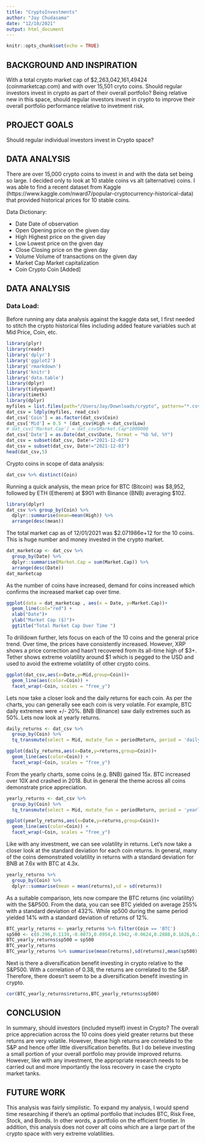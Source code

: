 ```yaml
---
title: "CryptoInvestments"
author: "Jay Chudasama"
date: "12/10/2021"
output: html_document
---
```


```r
knitr::opts_chunk$set(echo = TRUE)
```

## BACKGROUND AND INSPIRATION

With a total crypto market cap of $2,263,042,161,49424 (coinmarketcap.com) and with over 15,501 cryto coins. Should regular investors invest in crypto as part of their overall portfolio? Being relative new in this space, should regular investors invest in crypto to improve their overall portfolio performance relative to invetment risk.

## PROJECT GOALS

Should regular individual investors invest in Crypto space?

## DATA ANALYSIS

There are over 15,000 crypto coins to invest in and with the data set being so large. I decided only to look at 10 stable coins vs alt (alternative) coins. I was able to find a recent dataset from Kaggle (https://www.kaggle.com/nward7/popular-cryptocurrency-historical-data) that provided historical prices for 10 stable coins.

Data Dictionary:

- Date Date of observation
- Open Opening price on the given day
- High Highest price on the given day
- Low Lowest price on the given day
- Close Closing price on the given day
- Volume Volume of transactions on the given day
- Market Cap Market capitalization
- Coin Crypto Coin [Added]

## DATA ANALYSIS

### Data Load: 

Before running any data analysis against the kaggle data set, I first needed to stitch the crypto historical files including added feature variables such at Mid Price, Coin, etc.

```r
library(plyr)
library(readr)
library('dplyr')
library('ggplot2')
library('rmarkdown')
library('knitr')
library('data.table')
library(dplyr)
library(tidyquant)
library(timetk)
library(dplyr)
myfiles = list.files(path="/Users/Jay/Downloads/crypto", pattern="*.csv", full.names=TRUE)
dat_csv = ldply(myfiles, read_csv)
dat_csv['Coin'] = as.factor(dat_csv$Coin)
dat_csv['Mid'] = 0.5 * (dat_csv$High + dat_csv$Low)
# dat_csv['Market.Cap'] = dat_csv$Market.Cap*1000000
dat_csv['Date'] = as.Date(dat_csv$Date, format = "%b %d, %Y")
dat_csv = subset(dat_csv, Date!="2021-12-02")
dat_csv = subset(dat_csv, Date!="2021-12-03")
head(dat_csv,5)
```

Crypto coins in scope of data analysis:

```r
dat_csv %>% distinct(Coin)
```
Running a quick analysis, the mean price for BTC (Bitcoin) was $8,952, followed by ETH (Etherem) at $901 with Binance (BNB) averaging $102.

```r
library(dplyr)
dat_csv %>% group_by(Coin) %>% 
  dplyr::summarise(mean=mean(High)) %>%
  arrange(desc(mean))
```
The total market cap as of 12/01/2021 was $2.071986e+12 for the 10 coins. This is huge number and money invested in the crypto market.

```r

dat_marketcap <- dat_csv %>% 
  group_by(Date) %>% 
  dplyr::summarise(Market.Cap = sum(Market.Cap)) %>% 
  arrange(desc(Date))
dat_marketcap
```
As the number of coins have increased, demand for coins increased which confirms the increased market cap over time.

```r
ggplot(data = dat_marketcap , aes(x = Date, y=Market.Cap))+
  geom_line(col="red") +
  xlab("Date")+
  ylab("Market Cap ($)")+
  ggtitle("Total Market Cap Over Time ")
```

To drilldown further, lets focus on each of the 10 coins and the general price trend. Over time, the prices have consistently increased. However, XRP shows a price correction and hasn't recovered from its all-time high of $3+. Tether shows extreme volatility around $1 which is pegged to the USD and used to avoid the extreme volatility of other crypto coins.

```r
ggplot(dat_csv,aes(x=Date,y=Mid,group=Coin))+
  geom_line(aes(color=Coin)) + 
  facet_wrap(~Coin, scales = "free_y")
```

Lets now take a closer look and the daily returns for each coin. As per the charts, you can generally see each coin is very volatile. For example, BTC daily extremes were +/- 20%. BNB (Binance) saw daily extremes such as 50%. Lets now look at yearly returns.

```r
daily_returns <- dat_csv %>%
  group_by(Coin) %>%                    
  tq_transmute(select = Mid, mutate_fun = periodReturn, period = 'daily', col_rename = 'returns')

ggplot(daily_returns,aes(x=Date,y=returns,group=Coin))+
  geom_line(aes(color=Coin)) + 
  facet_wrap(~Coin, scales = "free_y")
```
From the yearly charts, some coins (e.g. BNB) gained 15x. BTC increased over 10X and crashed in 2018. But in general the theme across all coins demonstrate price appreciation.

```r
yearly_returns <- dat_csv %>%
  group_by(Coin) %>%                    
  tq_transmute(select = Mid, mutate_fun = periodReturn, period = 'yearly', col_rename = 'returns')

ggplot(yearly_returns,aes(x=Date,y=returns,group=Coin))+
  geom_line(aes(color=Coin)) + 
  facet_wrap(~Coin, scales = "free_y")
```
Like with any investment, we can see volatility in returns. Let’s now take a closer look at the standard deviation for each coin returns. In general, many of the coins demonstrated volatility in returns with a standard deviation for BNB at 7.6x with BTC at 4.3x.

```r
yearly_returns %>%
  group_by(Coin) %>%
  dplyr::summarise(mean = mean(returns),sd = sd(returns))
```
As a suitable comparison, lets now compare the BTC returns (inc volatility) with the S&P500. From the data, you can see BTC yielded on average 255% with a standard deviation of 432%. While sp500 during the same period yielded 14% with a standard deviation of returns of 12%.

```r
BTC_yearly_returns <- yearly_returns %>% filter(Coin == 'BTC')
sp500 <- c(0.296,0.1139,-0.0073,0.0954,0.1942,-0.0624,0.2888,0.1626,0.2426)
BTC_yearly_returns$sp500 = sp500
BTC_yearly_returns
BTC_yearly_returns %>% summarise(mean(returns),sd(returns),mean(sp500),sd(sp500))
```

Next is there a diversification benefit investing in crypto relative to the S&P500. With a correlation of 0.38, the returns are correlated to the S&P. Therefore, there doesn't seem to be a diversification benefit investing in crypto.

```r
cor(BTC_yearly_returns$returns,BTC_yearly_returns$sp500)
```


## CONCLUSION

In summary, should investors (included myself) invest in Crypto? The overall price appreciation across the 10 coins does yield greater returns but these returns are very volatile. However, these high returns are correlated to the S&P and hence offer little diversification benefits. But I do believe investing a small portion of your overall portfolio may provide improved returns. However, like with any investment, the appropriate research needs to be carried out and more importantly the loss recovery in case the crypto market tanks.

## FUTURE WORK

This analysis was fairly simplistic. To expand my analysis, I would spend time researching if there's an optimal portfolio that includes BTC, Risk Free, Stock, and Bonds. In other words, a portfolio on the efficient frontier. In addition, this analysis does not cover alt coins which are a large part of the crypto space with very extreme volatilities.